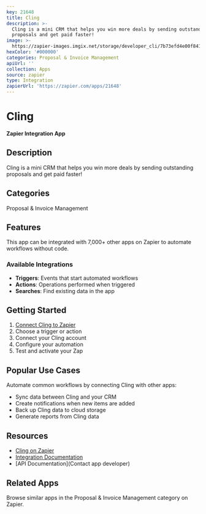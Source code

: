 ```yaml
---
key: 21648
title: Cling
description: >-
  Cling is a mini CRM that helps you win more deals by sending outstanding
  proposals and get paid faster!
image: >-
  https://zapier-images.imgix.net/storage/developer_cli/7b73efd4e00f8412eae55af84b0c140e.png?auto=format%2Ccompress&ixlib=python-3.0.0&q=50
hexColor: '#000000'
categories: Proposal & Invoice Management
apiUrl: ''
collection: Apps
source: zapier
type: Integration
zapierUrl: 'https://zapier.com/apps/21648'
---
```

# Cling

**Zapier Integration App**

## Description

Cling is a mini CRM that helps you win more deals by sending outstanding proposals and get paid faster!

## Categories

Proposal & Invoice Management

## Features

This app can be integrated with 7,000+ other apps on Zapier to automate workflows without code.

### Available Integrations

- **Triggers**: Events that start automated workflows
- **Actions**: Operations performed when triggered
- **Searches**: Find existing data in the app

## Getting Started

1. [Connect Cling to Zapier](https://zapier.com/apps/21648)
2. Choose a trigger or action
3. Connect your Cling account
4. Configure your automation
5. Test and activate your Zap

## Popular Use Cases

Automate common workflows by connecting Cling with other apps:

- Sync data between Cling and your CRM
- Create notifications when new items are added
- Back up Cling data to cloud storage
- Generate reports from Cling data

## Resources

- [Cling on Zapier](https://zapier.com/apps/21648)
- [Integration Documentation](https://zapier.com/apps/21648/integrations)
- [API Documentation](Contact app developer)

## Related Apps

Browse similar apps in the Proposal & Invoice Management category on Zapier.
